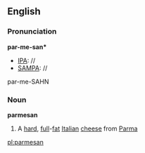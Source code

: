 ==English==
===Pronunciation===

'''par-me-san*'''
*[[IPA]]: //
*[[SAMPA]]: //
par-me-SAHN
===Noun===
{{wikipedia}}
'''parmesan'''
#A [[hard]], [[full]]-[[fat]] [[Italian]] [[cheese]] from [[Parma]]

[[pl:parmesan]]